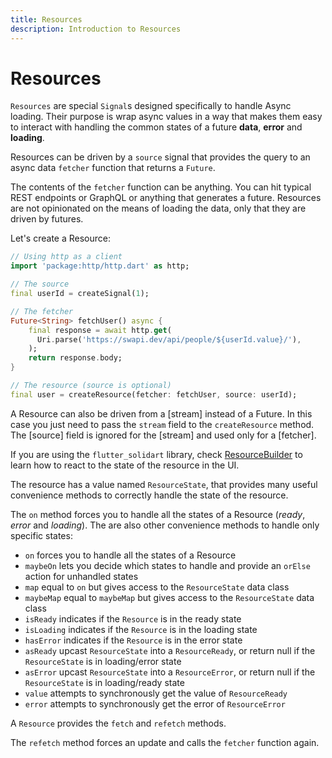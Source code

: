 ```yaml
---
title: Resources
description: Introduction to Resources
---
```


# Resources

`Resources` are special `Signal`s designed specifically to handle Async loading. Their purpose is wrap async values in a way that makes them easy to interact with handling the common states of a future __data__, __error__ and __loading__.

Resources can be driven by a `source` signal that provides the query to an async data `fetcher` function that returns a `Future`.

The contents of the `fetcher` function can be anything. You can hit typical REST endpoints or GraphQL or anything that generates a future. Resources are not opinionated on the means of loading the data, only that they are driven by futures.

Let's create a Resource:

```dart
// Using http as a client
import 'package:http/http.dart' as http;

// The source
final userId = createSignal(1);

// The fetcher
Future<String> fetchUser() async {
    final response = await http.get(
      Uri.parse('https://swapi.dev/api/people/${userId.value}/'),
    );
    return response.body;
}

// The resource (source is optional)
final user = createResource(fetcher: fetchUser, source: userId);
```

A Resource can also be driven from a [stream] instead of a Future.
In this case you just need to pass the `stream` field to the `createResource` method.
The [source] field is ignored for the [stream] and used only for a [fetcher].

If you are using the `flutter_solidart` library, check [ResourceBuilder](/flutter/resource-builder) to learn how to react to the state of the resource in the UI.

The resource has a value named `ResourceState`, that provides many useful convenience methods to correctly handle the state of the resource.

The `on` method forces you to handle all the states of a Resource (_ready_, _error_ and _loading_).
The are also other convenience methods to handle only specific states:
- `on` forces you to handle all the states of a Resource
- `maybeOn` lets you decide which states to handle and provide an `orElse` action for unhandled states
- `map` equal to `on` but gives access to the `ResourceState` data class
- `maybeMap` equal to `maybeMap` but gives access to the `ResourceState` data class
- `isReady` indicates if the `Resource` is in the ready state
- `isLoading` indicates if the `Resource` is in the loading state
- `hasError` indicates if the `Resource` is in the error state
- `asReady` upcast `ResourceState` into a `ResourceReady`, or return null if the `ResourceState` is in loading/error state
- `asError` upcast `ResourceState` into a `ResourceError`, or return null if the `ResourceState` is in loading/ready state
- `value` attempts to synchronously get the value of `ResourceReady`
- `error` attempts to synchronously get the error of `ResourceError`

A `Resource` provides the `fetch` and `refetch` methods.

The `refetch` method forces an update and calls the `fetcher` function again.
